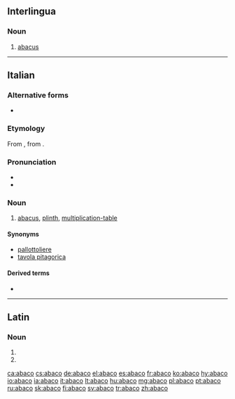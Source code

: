 {{also|ábaco}}
==Interlingua==

===Noun===
{{ia-noun}}

# [[abacus]]

----

==Italian==

===Alternative forms===
* {{l|it|abbaco}}

===Etymology===
From {{etyl|la|it}} {{term|abacus||counting board|lang=la}}, from {{etyl|grc|it}} {{term|ἄβαξ||board|lang=grc}}.

===Pronunciation===
* {{IPA|/ˈa.ba.ko/|[ˈa.ba.ko̞]|lang=it}}
* {{hyphenation|à|ba|co|lang=it}}

===Noun===
{{it-noun|m}}

# [[abacus]], [[plinth]], [[multiplication-table]]

====Synonyms====
* [[pallottoliere]]
* [[tavola pitagorica]]

====Derived terms====
* {{l|it|abachista}}

----

==Latin==

===Noun===
{{la-noun-form|abacō|g=m}}

# {{inflection of|abacus||dat|s|lang=la}}
# {{inflection of|abacus||abl|s|lang=la}}

[[ca:abaco]]
[[cs:abaco]]
[[de:abaco]]
[[el:abaco]]
[[es:abaco]]
[[fr:abaco]]
[[ko:abaco]]
[[hy:abaco]]
[[io:abaco]]
[[ia:abaco]]
[[it:abaco]]
[[lt:abaco]]
[[hu:abaco]]
[[mg:abaco]]
[[pl:abaco]]
[[pt:abaco]]
[[ru:abaco]]
[[sk:abaco]]
[[fi:abaco]]
[[sv:abaco]]
[[tr:abaco]]
[[zh:abaco]]